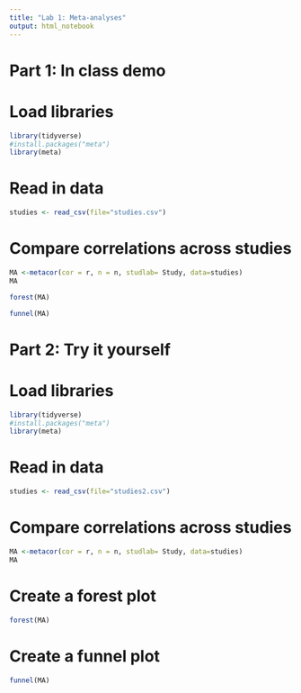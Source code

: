 ```yaml
---
title: "Lab 1: Meta-analyses"
output: html_notebook
---
```

# Part 1: In class demo

# Load libraries
```r
library(tidyverse)
#install.packages("meta")
library(meta)
```

# Read in data
```r
studies <- read_csv(file="studies.csv")
```

#  Compare correlations across studies
```r
MA <-metacor(cor = r, n = n, studlab= Study, data=studies)
MA
```



```r
forest(MA)
```

```r
funnel(MA)
```



# Part 2: Try it yourself

# Load libraries
```r
library(tidyverse)
#install.packages("meta")
library(meta)
```

# Read in data
```r
studies <- read_csv(file="studies2.csv")
```

#  Compare correlations across studies
```r
MA <-metacor(cor = r, n = n, studlab= Study, data=studies)
MA
```


# Create a forest plot
```r
forest(MA)
```

# Create a funnel plot
```r
funnel(MA)
```

